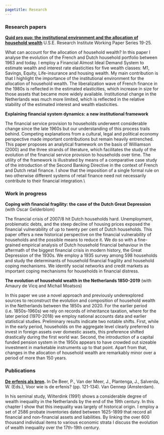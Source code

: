 ```yaml
---
pagetitle: Research
---
```


<link rel="stylesheet" href="styles.css" type="text/css">

### Research papers

**[Quid pro quo: the institutional environment and the allocation of household wealth](http://dspace.library.uu.nl/handle/1874/394040)** U.S.E. Research Institute Working Paper Series 19-25.

What can account for the allocation of household wealth? In this paper I analyse the evolution of the French and Dutch household portfolio between 1963 and today. I employ a Financial Almost Ideal Demand System to estimate wealth and interest rate elasticities for five wealth classes: M1, Savings, Equity, Life-insurance and housing wealth. My main contribution is that I highlight the importance of the institutional environment for the allocation of household wealth. The liberalization wave of French finance in the 1980s is reflected in the estimated elasticities, which increase in size for those assets that became more widely available. Institutional change in the Netherlands was much more limited, which is reflected in the relative stability of the estimated interest and wealth elasticities.

**Explaining financial system dynamics: a new institutional framework**

The financial service provision to households underwent considerable change since the late 1960s but our understanding of this process trails behind. Competing explanations from a cultural, legal and political economy perspective made important contributions but remain heavily entrenched. This paper proposes an analytical framework on the basis of Williamson (2000) and the three strands of literature, which facilitates the study of the evolution of the financial service provision to households over time. The utility of the framework is illustrated by means of a comparative case study of the introduction of the Second Banking Directive in the context of French and Dutch retail finance. I show that the imposition of a single formal rule on two otherwise different systems of retail finance need not necessarily contribute to their financial integration.\\ \vspace{-5pt}	


### Work in progress

**Coping with financial fragility: the case of the Dutch Great Depression** (with Oscar Gelderblom)

The financial crisis of 2007/8 hit Dutch households hard. Unemployment, problematic debts, and the steep decline of housing prices exposed the financial vulnerability of up to twenty per cent of Dutch households. This paper offers a new historical perspective on the financial vulnerability of households and the possible means to reduce it. We do so with a fine-grained empirical analysis of Dutch household financial behaviour in the aftermath of the biggest financial crisis in modern history, the Great Depression of the 1930s. We employ a 1935 survey among 598 households and study the determinants of household financial fragility and household coping mechanisms. We identify social networks and credit markets as important coping mechanisms for households in financial distress.

**The evolution of household wealth in the Netherlands 1850-2019** (with Amaury de Vicq and Michail Moatsos) 

In this paper we use a novel approach and previously underexplored sources to reconstruct the evolution and composition of household wealth in the Netherlands between the 1850s and 2020. For the earlier period (i.e. 1850s-1960s) we rely on records of inheritance taxation, where for the later period (1970-2018) we employ national accounts data and earlier statistical studies. Preliminary results indicate two notable shifts. First, while in the early period, households on the aggregate level clearly preferred to invest in foreign assets over domestic assets, this preference shifted drastically during the first world war. Second, the introduction of a capital funded pension system in the 1950s appears to have crowded out sizeable investment in marketable instruments up to that point. Apart from that, changes in the allocation of household wealth are remarkably minor over a period of more than 150 years.

### Publications
**[De erfenis als bron](https://www.vangennep-boeken.nl/boek_detail.php?id=538).** In De Beer, P., Van der Meer, J., Plantenga, J., Salverda, W. (Eds.), Voor wie is de erfenis? (pp. 121-134). Van Gennep (Amsterdam).

In his seminal study, Wilterdink (1991) shows a considerable degree of wealth inequality in the Netherlands by the end of the 19th century. In this chapter I show that this inequality was largely of historical origin. I employ a set of 2586 probate inventories dated between 1625-1899 that record all financial and non-financial assets and liabilities. By linking the over 600 thousand individual items to various economic strata I discuss the evolution of wealth inequality over the 17th-19th century. 